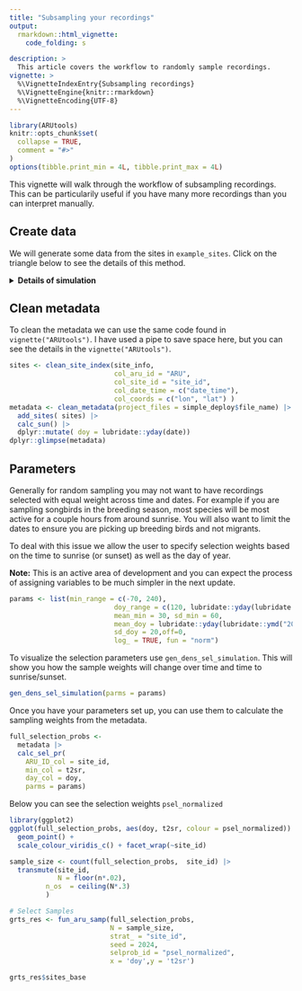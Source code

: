 ```yaml
---
title: "Subsampling your recordings"
output: 
  rmarkdown::html_vignette:
    code_folding: s

description: >
  This article covers the workflow to randomly sample recordings.
vignette: >
  %\VignetteIndexEntry{Subsampling recordings}
  %\VignetteEngine{knitr::rmarkdown}
  %\VignetteEncoding{UTF-8}
---
```


```r
library(ARUtools)
knitr::opts_chunk$set(
  collapse = TRUE,
  comment = "#>"
)
options(tibble.print_min = 4L, tibble.print_max = 4L)
```

This vignette will walk through the workflow of subsampling recordings. This
can be particularily useful if you have many more recordings than you can 
interpret manually.




## Create data

We will generate some data from the sites in `example_sites`. Click on the triangle
below to see the details of this method.

<!-- https://github.com/mrworthington/mrworthington.github.io/blob/master/articles/public_health/covid_atx/covid_atx_analysis.qmd -->
<details> <summary> <strong>Details of simulation </strong> </summary>


To simulate the file names we generate a series of recordings at each site. 
Here the schedule is every 30 minutes between 5:30 and 8:00 AM every second 
day between 1 May and 10 July. 

Normally you would want to schedule based around local sunrise if targeting the 
dawn chorus, but this will work for our purposes.

```r
library(dplyr)
library(stringr)
library(lubridate)

simple_deploy <- 
tidyr::expand_grid(site_id = unique(example_sites$Sites),
                   
                   doy = seq(121,191, by = 2),
                   times = seq(-30, 120, by = 30)) |> 
  tidyr::separate(site_id, into = c("plot", "site"), sep = "_", remove = F) |> 
  left_join(example_sites, join_by(site_id == Sites)) |> 
  mutate(
    # aru_id = glue::glue("BARLT-000{as.numeric(as.factor(site_id))}"),
    date = ymd("2028-01-01")+doy,
         date_time = ymd_hm(glue::glue("{date} 06:00"))+minutes(times),
         date_time_chr = str_replace(as.character(date_time), "\\s", "T"),
         file_name = glue::glue("{plot}/{site_id}/{ARU}_{date_time_chr}.wav") )
  
simple_deploy

```

Our site info will be that used in `example_sites`.

```r
site_info <- simple_deploy |> 
  slice_min(order_by = date_time, n=1, by = site_id) |> 
  dplyr::select(site_id, ARU, lon, lat, date_time)
  
```

</details>

## Clean metadata

To clean the metadata we can use the same code found in `vignette("ARUtools")`. 
I have used a pipe to save space here, but you can see the details in the 
`vignette("ARUtools")`.

```r
sites <- clean_site_index(site_info,
                          col_aru_id = "ARU", 
                          col_site_id = "site_id", 
                          col_date_time = c("date_time"),
                          col_coords = c("lon", "lat") )
metadata <- clean_metadata(project_files = simple_deploy$file_name) |> 
  add_sites( sites) |> 
  calc_sun() |> 
  dplyr::mutate( doy = lubridate::yday(date))
dplyr::glimpse(metadata)
```
## Parameters

Generally for random sampling you may not want to have recordings selected with
equal weight across time and dates. For example if you are sampling songbirds in 
the breeding season, most species will be most active for a couple hours from
around sunrise. You will also want to limit the dates to ensure you are picking 
up breeding birds and not migrants.

To deal with this issue we allow the user to specify selection weights based on
the time to sunrise (or sunset) as well as the day of year. 

**Note:** This is an active area of development and you can expect the process of
assigning variables to be much simpler in the next update.


```r

params <- list(min_range = c(-70, 240),
                          doy_range = c(120, lubridate::yday(lubridate::ymd("2021-07-20"))),
                          mean_min = 30, sd_min = 60,
                          mean_doy = lubridate::yday(lubridate::ymd("2021-06-10")),
                          sd_doy = 20,off=0,
                          log_ = TRUE, fun = "norm") 
```



To visualize the selection parameters use `gen_dens_sel_simulation`. This will show you how the sample weights 
will change over time and time to sunrise/sunset.

```r
gen_dens_sel_simulation(parms = params) 
```

Once you have your parameters set up, you can use them to calculate the sampling weights from the metadata.

```r



full_selection_probs <- 
  metadata |> 
  calc_sel_pr(
    ARU_ID_col = site_id, 
    min_col = t2sr, 
    day_col = doy,
    parms = params)

```


Below you can see the selection weights `psel_normalized` 


```r
library(ggplot2)
ggplot(full_selection_probs, aes(doy, t2sr, colour = psel_normalized)) + 
  geom_point() +
  scale_colour_viridis_c() + facet_wrap(~site_id)
```

```r
sample_size <- count(full_selection_probs,  site_id) |> 
  transmute(site_id,
            N = floor(n*.02),
         n_os  = ceiling(N*.3)
         )
```



```r



# Select Samples
grts_res <- fun_aru_samp(full_selection_probs, 
                         N = sample_size,
                         strat_ = "site_id",
                         seed = 2024, 
                         selprob_id = "psel_normalized",
                         x = 'doy',y = 't2sr')

grts_res$sites_base
```

